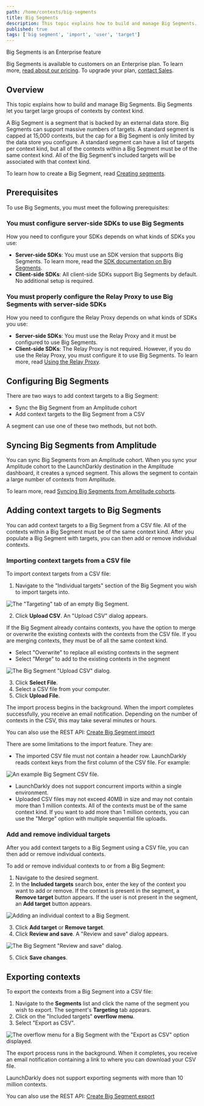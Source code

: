 ```yaml
---
path: /home/contexts/big-segments
title: Big Segments
description: This topic explains how to build and manage Big Segments. Big Segments let you target large groups of contexts by attribute.
published: true
tags: ['big segment', 'import', 'user', 'target']
---
```


<Callout intent="primary">
  <CalloutTitle>Big Segments is an Enterprise feature</CalloutTitle>
  <CalloutDescription>

Big Segments is available to customers on an Enterprise plan. To learn more, [read about our pricing](https://launchdarkly.com/pricing/). To upgrade your plan, [contact Sales](https://launchdarkly.com/contact-sales/).

  </CalloutDescription>
</Callout>

## Overview

This topic explains how to build and manage Big Segments. Big Segments let you target large groups of contexts by context kind.

A Big Segment is a segment that is backed by an external data store. Big Segments can support massive numbers of targets. A standard segment is capped at 15,000 contexts, but the cap for a Big Segment is only limited by the data store you configure. A standard segment can have a list of targets per context kind, but all of the contexts within a Big Segment must be of the same context kind. All of the Big Segment's included targets will be associated with that context kind.

To learn how to create a Big Segment, read [Creating segments](/home/contexts/segments#creating-segments).

## Prerequisites

To use Big Segments, you must meet the following prerequisites:

### You must configure server-side SDKs to use Big Segments

How you need to configure your SDKs depends on what kinds of SDKs you use:
- **Server-side SDKs**: You must use an SDK version that supports Big Segments. To learn more, read the [SDK documentation on Big Segments](/sdk/features/big-segments).
- **Client-side SDKs**: All client-side SDKs support Big Segments by default. No additional setup is required.

### You must properly configure the Relay Proxy to use Big Segments with server-side SDKs

How you need to configure the Relay Proxy depends on what kinds of SDKs you use:
- **Server-side SDKs**: You must use the Relay Proxy and it must be configured to use Big Segments.
- **Client-side SDKs**: The Relay Proxy is not required. However, if you do use the Relay Proxy, you must configure it to use Big Segments. To learn more, read [Using the Relay Proxy](/home/relay-proxy/using).

## Configuring Big Segments

There are two ways to add context targets to a Big Segment:

- Sync the Big Segment from an Amplitude cohort
- Add context targets to the Big Segment from a CSV

A segment can use one of these two methods, but not both.

## Syncing Big Segments from Amplitude

You can sync Big Segments from an Amplitude cohort. When you sync your Amplitude cohort to the LaunchDarkly destination in the Amplitude dashboard, it creates a synced segment. This allows the segment to contain a large number of contexts from Amplitude.

To learn more, read [Syncing Big Segments from Amplitude cohorts](/home/contexts/synced-segments).

## Adding context targets to Big Segments

You can add context targets to a Big Segment from a CSV file. All of the contexts within a Big Segment must be of the same context kind. After you populate a Big Segment with targets, you can then add or remove individual contexts.

### Importing context targets from a CSV file

To import context targets from a CSV file:

1. Navigate to the "Individual targets" section of the Big Segment you wish to import targets into.

![The "Targeting" tab of an empty Big Segment.](big-segment-empty.png)

2. Click **Upload CSV**. An "Upload CSV" dialog appears.

If the Big Segment already contains contexts, you have the option to merge or overwrite the existing contexts with the contexts from the CSV file. If you are merging contexts, they must be of all the same context kind.
 - Select "Overwrite" to replace all existing contexts in the segment
 - Select "Merge" to add to the existing contexts in the segment

![The Big Segment "Upload CSV" dialog.](big-segment-upload-modal.png)

3. Click **Select File**.
4. Select a CSV file from your computer.
5. Click **Upload File**.

The import process begins in the background. When the import completes successfully, you receive an email notification. Depending on the number of contexts in the CSV, this may take several minutes or hours.

<LearnMore>

You can also use the REST API: [Create Big Segment import](https://apidocs.launchdarkly.com/tag/Segments-(beta)#operation/createBigSegmentImport)

</LearnMore>

There are some limitations to the import feature. They are:

- The imported CSV file must not contain a header row. LaunchDarkly reads context keys from the first column of the CSV file. For example:

![An example Big Segment CSV file.](big-segment-example-csv.png)

- LaunchDarkly does not support concurrent imports within a single environment.
- Uploaded CSV files may not exceed 40MB in size and may not contain more than 1 million contexts. All of the contexts must be of the same context kind. If you want to add more than 1 million contexts, you can use the "Merge" option with multiple sequential file uploads.

### Add and remove individual targets

After you add context targets to a Big Segment using a CSV file, you can then add or remove individual contexts.

To add or remove individual contexts to or from a Big Segment:

1. Navigate to the desired segment.
2. In the **Included targets** search box, enter the key of the context you want to add or remove. If the context is present in the segment, a **Remove target** button appears. If the user is not present in the segment, an **Add target** button appears.

![Adding an individual context to a Big Segment.](big-segment-add-individual-target.png)

3. Click **Add target** or **Remove target**.
4. Click **Review and save**. A "Review and save" dialog appears.

![The Big Segment "Review and save" dialog.](big-segment-review-and-save.png)

5. Click **Save changes**.

## Exporting contexts

To export the contexts from a Big Segment into a CSV file:

1. Navigate to the **Segments** list and click the name of the segment you wish to export. The segment's **Targeting** tab appears.
2. Click on the "Included targets" **overflow menu**.
3. Select "Export as CSV".

![The overflow menu for a Big Segment with the "Export as CSV" option displayed.](big-segment-export.png)

The export process runs in the background. When it completes, you receive an email notification containing a link to where you can download your CSV file.

LaunchDarkly does not support exporting segments with more than 10 million contexts.

<LearnMore>

You can also use the REST API: [Create Big Segment export](https://apidocs.launchdarkly.com/tag/Segments-(beta)#operation/createBigSegmentExport)

</LearnMore>
